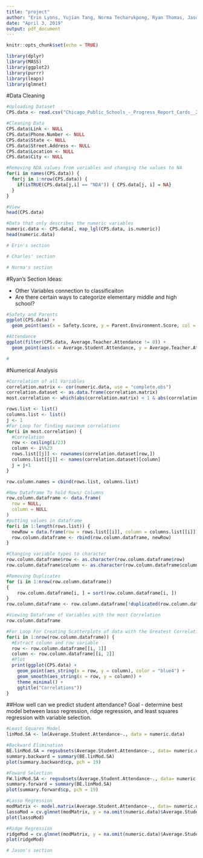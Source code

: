 ```yaml
---
title: "project"
author: "Erin Lyons, Yujian Tang, Norma Techarukpong, Ryan Thomas, Jason Yu"
date: "April 3, 2019"
output: pdf_document
---
```


```r
knitr::opts_chunk$set(echo = TRUE)
```

```r
library(dplyr)
library(MASS)
library(ggplot2)
library(purrr)
library(leaps)
library(glmnet)
```

#Data Cleaning
```r
#Uploading Dataset
CPS.data <- read.csv("Chicago_Public_Schools_-_Progress_Report_Cards__2011-2012_.csv")

#Cleaning Data
CPS.data$Link <- NULL
CPS.data$Phone.Number <- NULL
CPS.data$State <- NULL
CPS.data$Street.Address <- NULL
CPS.data$Location <- NULL
CPS.data$City <- NULL
```

```r
#Removing NDA values from variables and changing the values to NA
for(i in names(CPS.data)) {
  for(j in 1:nrow(CPS.data)) {
    if(isTRUE(CPS.data[j,i] == "NDA")) { CPS.data[j, i] = NA}
  }
}

#View
head(CPS.data)
```
```r
#Data that only describes the numeric variables
numeric.data <- CPS.data[, map_lgl(CPS.data, is.numeric)]
head(numeric.data)
```

```r
# Erin's section
```

```r
# Charles' section
```

```r
# Norma's section
```


#Ryan's Section
Ideas:

-  Other Variables connection to classificaiton
- Are there certain ways to categorize elementary middle and high school?

```r
#Safety and Parents
ggplot(CPS.data) +
  geom_point(aes(x = Safety.Score, y = Parent.Environment.Score, col = Adequate.Yearly.Progress.Made.))

#Attendance
ggplot(filter(CPS.data, Average.Teacher.Attendance != 0)) +
  geom_point(aes(x = Average.Student.Attendance, y = Average.Teacher.Attendance, col = Adequate.Yearly.Progress.Made.))

#
```

#Numerical Analysis
```r
#Correlation of all Variables
correlation.matrix <- cor(numeric.data, use = "complete.obs")
correlation.dataset <- as.data.frame(correlation.matrix)
most.correlation <- which(abs(correlation.matrix) < 1 & abs(correlation.matrix) > .75)

rows.list <- list()
columns.list <- list()
j <- 1
#For Loop for finding maximum correlations
for(i in most.correlation) {
  #Correlation
  row <- ceiling(i/23)
  column <- i%%23
  rows.list[[j]] <- rownames(correlation.dataset[row,])
  columns.list[[j]] <- names(correlation.dataset)[column]
  j = j+1
}

row.column.names = cbind(rows.list, columns.list)

#New Dataframe To hold Rows/ Columns
row.column.dataframe <- data.frame(
  row = NULL,
  column = NULL
)
#putting values in dataframe
for(i in 1:length(rows.list)) {
  newRow = data.frame(row = rows.list[[i]], column = columns.list[[i]])
  row.column.dataframe <- rbind(row.column.dataframe, newRow)
}

#Changing variable types to character
row.column.dataframe$row <- as.character(row.column.dataframe$row)
row.column.dataframe$column <- as.character(row.column.dataframe$column)

#Removing Duplicates
for (i in 1:nrow(row.column.dataframe))
{
    row.column.dataframe[i, ] = sort(row.column.dataframe[i, ])
}
row.column.dataframe <- row.column.dataframe[!duplicated(row.column.dataframe),]

#Viewing Dataframe of Variables with the most Correlation
row.column.dataframe
```

```r
#For Loop For Creating Scatterplots of data with the Greatest Correlation
for(i in 1:nrow(row.column.dataframe)) {
  #Extract column and row variable
  row <- row.column.dataframe[[i, 1]]
  column <- row.column.dataframe[[i, 2]]
  #Plot
  print(ggplot(CPS.data) +
    geom_point(aes_string(x = row, y = column), color = "blue4") +
    geom_smooth(aes_string(x = row, y = column)) +
    theme_minimal() +
    ggtitle("Correlations"))
}
```

##How well can we predict student attendance?
Goal - determine best model between lasso regression, ridge regression, and least squares regression with variable selection.
```r
#Least Squares Model
linMod.SA <- lm(Average.Student.Attendance~., data = numeric.data)
```

```r
#Backward Elimination
BE.linMod.SA = regsubsets(Average.Student.Attendance~., data= numeric.data, nvmax= 20, method = "backward")
summary.backward = summary(BE.linMod.SA)
plot(summary.backward$cp, pch = 19)
```

```r
#Foward Selection
FW.linMod.SA <- regsubsets(Average.Student.Attendance~., data= numeric.data, nvmax= 20, method = "forward")
summary.forward = summary(BE.linMod.SA)
plot(summary.forward$cp, pch = 19)
```

```r
#Lasso Regression
modMatrix <- model.matrix(Average.Student.Attendance~., data= numeric.data)
lassoMod = cv.glmnet(modMatrix, y = na.omit(numeric.data)$Average.Student.Attendance, alpha = 1, nfolds = 5)
plot(lassoMod)
```
```r
#Ridge Regression
ridgeMod = cv.glmnet(modMatrix, y = na.omit(numeric.data)$Average.Student.Attendance, alpha = 1, nfolds = 5)
plot(ridgeMod)
```




```r
# Jason's section
```